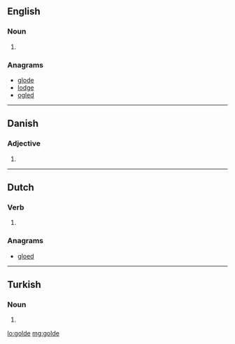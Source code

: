 ==English==

===Noun===
{{en-noun}}

# {{archaic spelling of|gold}}

===Anagrams===
* [[glode#English|glode]]
* [[lodge#English|lodge]]
* [[ogled#English|ogled]]

----

==Danish==

===Adjective===
{{head|da|adjective form}}

# {{form of|definite and plural|gold|lang=da}}

----

==Dutch==

===Verb===
{{head|nl}}

# {{nl-verb-form|n=sg|t=past|m=subj|gelden}}

===Anagrams===
* [[gloed#Dutch|gloed]]

----

==Turkish==

===Noun===
{{head|tr|noun form}}

# {{locative of|gol|lang=tr}}

[[lo:golde]]
[[mg:golde]]